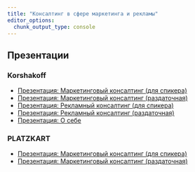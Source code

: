 ```yaml
---
title: "Консалтинг в сфере маркетинга и рекламы"
editor_options: 
  chunk_output_type: console
---
```


## Презентации

### Korshakoff

* [Презентация: Маркетинговый консалтинг (для спикера)](/pres/mark_consulting_speaker.qmd)
* [Презентация: Маркетинговый консалтинг (раздаточная)](/pres/mark_consulting_mailing.qmd)
* [Презентация: Рекламный консалтинг (для спикера)]()
* [Презентация: Рекламный консалтинг (раздаточная)]()
* [Презентация: О себе](/about/pres_about.qmd)



### PLATZKART

* [Презентация: Маркетинговый консалтинг (для спикера)](/pres/mark_consulting_speaker_pl.qmd)
* [Презентация: Маркетинговый консалтинг (раздаточная)](/pres/mark_consulting_mailing_pl.qmd)